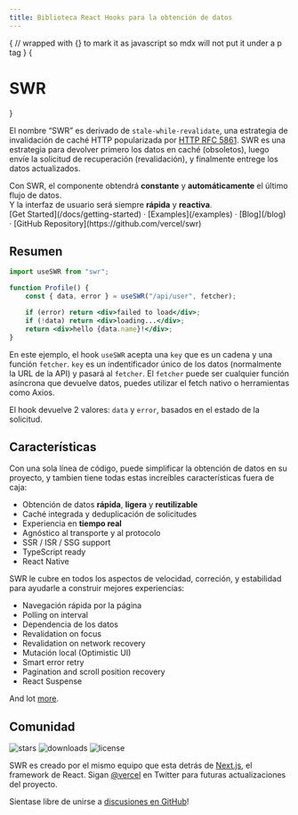 ```yaml
---
title: Biblioteca React Hooks para la obtención de datos
---
```



{
// wrapped with {} to mark it as javascript so mdx will not put it under a p tag
}
{<h1 className="text-center font-extrabold md:text-5xl mt-8">SWR</h1>}

<Features />

El nombre “SWR” es derivado de `stale-while-revalidate`, una estrategia de invalidación de caché HTTP popularizada por [HTTP RFC 5861](https://tools.ietf.org/html/rfc5861).
SWR es una estrategia para devolver primero los datos en caché (obsoletos), luego envíe la solicitud de recuperación (revalidación), y finalmente entrege los datos actualizados.

<Callout emoji="✅">
    Con SWR, el componente obtendrá <strong>constante</strong> y <strong>automáticamente</strong> el último flujo de datos.
    <br />Y la interfaz de usuario será siempre <strong>rápida</strong> y <strong>reactiva</strong>.
</Callout>

<div className="mt-16 mb-20 text-center">
    [Get Started](/docs/getting-started) · [Examples](/examples) · [Blog](/blog) · [GitHub Repository](https://github.com/vercel/swr)
</div>

## Resumen

```jsx
import useSWR from "swr";

function Profile() {
    const { data, error } = useSWR("/api/user", fetcher);

    if (error) return <div>failed to load</div>;
    if (!data) return <div>loading...</div>;
    return <div>hello {data.name}!</div>;
}
```

En este ejemplo, el hook `useSWR` acepta una `key` que es un cadena y una función `fetcher`. `key` es un indentificador único de los datos (normalmente la URL de la API)
y pasará al `fetcher`. El `fetcher` puede ser cualquier función asíncrona que devuelve datos, puedes utilizar el fetch nativo o herramientas como Axios.

El hook devuelve 2 valores: `data` y `error`, basados en el estado de la solicitud.

## Características

Con una sola línea de código, puede simplificar la obtención de datos en su proyecto, y tambien tiene todas estas increíbles características fuera de caja:

-   Obtención de datos **rápida**, **ligera** y **reutilizable**
-   Caché integrada y deduplicación de solicitudes
-   Experiencia en **tiempo real**
-   Agnóstico al transporte y al protocolo
-   SSR / ISR / SSG support
-   TypeScript ready
-   React Native

SWR le cubre en todos los aspectos de velocidad, correción, y estabilidad para ayudarle a construir mejores experiencias:

-   Navegación rápida por la página
-   Polling on interval
-   Dependencia de los datos
-   Revalidation on focus
-   Revalidation on network recovery
-   Mutación local (Optimistic UI)
-   Smart error retry
-   Pagination and scroll position recovery
-   React Suspense

And lot [more](/docs/getting-started).

## Comunidad

<p className="flex gap-2 h-6 mt-6">
    <img alt="stars" src="https://badgen.net/github/stars/vercel/swr" />
    <img alt="downloads" src="https://badgen.net/npm/dt/swr" />
    <img alt="license" src="https://badgen.net/npm/license/swr" />
</p>

SWR es creado por el mismo equipo que esta detrás de [Next.js](https://nextjs.org), el framework de React.
Sigan [@vercel](https://twitter.com/vercel) en Twitter para futuras actualizaciones del proyecto.

Sientase libre de unirse a [discusiones en GitHub](https://github.com/vercel/swr/discussions)!
